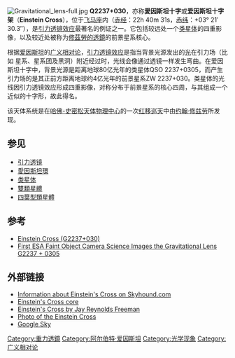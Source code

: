 {{noteTA
|G1=物理学
}}
{{Quasar
| name = QSO 2237+0305
| image = [[Image:Einstein_cross.jpg|300px]]
| epoch = [[J2000|J2000]]
| ra = {{RA|22|40|30.3}}
| dec = {{DEC|+3|21|31}}
| constellation name = [[飛馬座|飛馬座]]
| z = 1.695
| dist_ly = {{val|8|e=9}} [[光年|光年]]<br />（{{val|2.5|e=9}} [[秒差距|秒差距]]）
| type =LeQ
| appmag_v =16.78
| size_v = < 2"
| notes =
| names =LEDA 69457, Z 378-15
}}
[[File:Gravitational_lens-full.jpg|left]]
'''Q2237+030'''，亦称'''愛因斯坦十字'''或'''爱因斯坦十字架'''（'''Einstein Cross'''），位于[[飞马座|飞马座]]内（[[赤经|赤经]]：22h 40m 31s，[[赤纬|赤纬]]：+03° 21′ 30.3″），是[[引力透镜效应|引力透镜效应]]最著名的例证之一。它包括较远处一个[[类星体|类星体]]的四重影像，以及较近处被称为[[修茲勞的透鏡|修茲勞的透鏡]]的前景星系核心。

根据[[爱因斯坦|爱因斯坦]]的[[广义相对论|广义相对论]]，[[引力透镜效应|引力透镜效应]]是指当背景光源发出的[[光|光]]在引力场（比如 星系、星系团及黑洞）附近经过时，光线会像通过透镜一样发生弯曲。在爱因斯坦十字中，背景光源是距离地球80亿光年的类星体QSO 2237+0305，而产生引力场的是其正前方距离地球约4亿光年的前景星系ZW 2237+030。类星体的光线因引力透镜效应形成四重影像，对称分布于前景星系的核心四周，与其组成一个近似的十字形，故此得名。

该天体系统是在[[哈佛-史密松天体物理中心|哈佛-史密松天体物理中心]]的一次[[红移巡天|红移巡天]]中由[[约翰·修兹劳|约翰·修兹劳]]所发现。

== 参见 ==
* [[引力透镜|引力透镜]]
* [[愛因斯坦環|愛因斯坦環]]
* [[类星体|类星体]]
* [[雙類星體|雙類星體]]
* [[四葉型類星體|四葉型類星體]]

== 参考 ==
<div class="references-small">
<references />
</div>
* [http://www.daviddarling.info/encyclopedia/E/Einstein_Cross.html Einstein Cross (G2237+030)] {{Wayback|url=http://www.daviddarling.info/encyclopedia/E/Einstein_Cross.html |date=20090817021432 }}
* [http://hubblesite.org/newscenter/archive/releases/1990/20/image/a/ First ESA Faint Object Camera Science Images the Gravitational Lens G2237 + 0305] {{Wayback|url=http://hubblesite.org/newscenter/archive/releases/1990/20/image/a/ |date=20090524212030 }}

== 外部链接 ==
* [http://www.skyhound.com/sh/archive/sep/Q2237+0305A.html Information about Einstein's Cross on Skyhound.com] {{Wayback|url=http://www.skyhound.com/sh/archive/sep/Q2237+0305A.html |date=20081203114046 }}
* [http://www.astronomy-mall.com/Adventures.In.Deep.Space/crossch.htm Einstein's Cross core] {{Wayback|url=http://www.astronomy-mall.com/Adventures.In.Deep.Space/crossch.htm |date=20090911110906 }}
* [http://www.astronomy-mall.com/Adventures.In.Deep.Space/crossobsrpt.htm Einstein's Cross by Jay Reynolds Freeman] {{Wayback|url=http://www.astronomy-mall.com/Adventures.In.Deep.Space/crossobsrpt.htm |date=20090911110947 }}
* [http://antwrp.gsfc.nasa.gov/apod/ap070311.html Photo of the Einstein Cross] {{Wayback|url=http://antwrp.gsfc.nasa.gov/apod/ap070311.html |date=20070313185412 }}
* [http://www.google.com/sky/#latitude=3.3628023177688036&longitude=160.12384414672852&zoom=13&Spitzer=0.00&ChandraXO=0.00&Galex=0.00&IRAS=0.00&WMAP=0.00&Cassini=0.00&slide=1&mI=-1&oI=-1 Google Sky] {{Wayback|url=http://www.google.com/sky/#latitude=3.3628023177688036&longitude=160.12384414672852&zoom=13&Spitzer=0.00&ChandraXO=0.00&Galex=0.00&IRAS=0.00&WMAP=0.00&Cassini=0.00&slide=1&mI=-1&oI=-1 |date=20110224074854 }}
{{Sky|22|40|31|+|03|21|30.3|8000000000}}


[[Category:重力透鏡|Category:重力透鏡]]
[[Category:阿尔伯特·爱因斯坦|Category:阿尔伯特·爱因斯坦]]
[[Category:光学现象|Category:光学现象]]
[[Category:广义相对论|Category:广义相对论]]